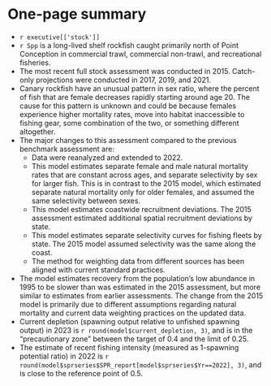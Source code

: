 \clearpage

# One-page summary {.unnumbered}

-   `r executive[['stock']]`
-   `r Spp` is a long-lived shelf rockfish caught primarily north of Point Conception in commercial trawl, commercial non-trawl, and recreational fisheries.
-   The most recent full stock assessment was conducted in 2015. Catch-only projections were conducted in 2017, 2019, and 2021.
-   Canary rockfish have an unusual pattern in sex ratio, where the percent of fish that are female decreases rapidly starting around age 20. The cause for this pattern is unknown and could be because females experience higher mortality rates, move into habitat inaccessible to fishing gear, some combination of the two, or something different altogether.
-   The major changes to this assessment compared to the previous benchmark assessment are:
    -   Data were reanalyzed and extended to 2022.
    -   This model estimates separate female and male natural mortality rates that are constant across ages, and separate selectivity by sex for larger fish. This is in contrast to the 2015 model, which estimated separate natural mortality only for older females, and assumed the same selectivity between sexes.
    -   This model estimates coastwide recruitment deviations. The 2015 assessment estimated additional spatial recruitment deviations by state.
    -   This model estimates separate selectivity curves for fishing fleets by state. The 2015 model assumed selectivity was the same along the coast.
    -   The method for weighting data from different sources has been aligned with current standard practices.
-   The model estimates recovery from the population's low abundance in 1995 to be slower than was estimated in the 2015 assessment, but more similar to estimates from earlier assessments. The change from the 2015 model is primarily due to different assumptions regarding natural mortality and current data weighting practices on the updated data.
-   Current depletion (spawning output relative to unfished spawning output) in 2023 is `r round(model$current_depletion, 3)`, and is in the "precautionary zone" between the target of 0.4 and the limit of 0.25.
-   The estimate of recent fishing intensity (measured as 1-spawning potential ratio) in 2022 is `r round(model$sprseries$SPR_report[model$sprseries$Yr==2022], 3)`, and is close to the reference point of 0.5.